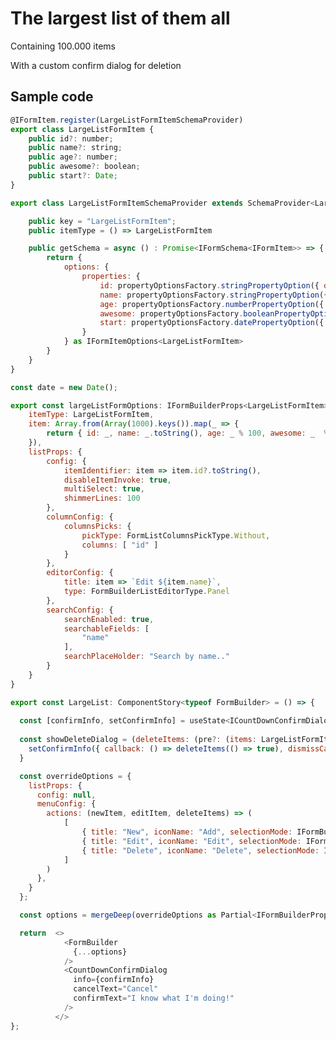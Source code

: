 <h1>The largest list of them all</h1>
<p>Containing 100.000 items</p>  
<p>With a custom confirm dialog for deletion</p>  

<h2>Sample code</h2>  


```js
@IFormItem.register(LargeListFormItemSchemaProvider)
export class LargeListFormItem {
    public id?: number;
    public name?: string;
    public age?: number;
    public awesome?: boolean;
    public start?: Date;
}
```

```js
export class LargeListFormItemSchemaProvider extends SchemaProvider<LargeListFormItem> {

    public key = "LargeListFormItem";
    public itemType = () => LargeListFormItem

    public getSchema = async () : Promise<IFormSchema<IFormItem>> => {
        return {
            options: {
                properties: {
                    id: propertyOptionsFactory.stringPropertyOption({ displayName: "This id", description: "This is an explanation of what this property does.." }),
                    name: propertyOptionsFactory.stringPropertyOption({ displayName: "This name", description: "This is an explanation of what this property does.." }),
                    age: propertyOptionsFactory.numberPropertyOption({ displayName: "This age"}),
                    awesome: propertyOptionsFactory.booleanPropertyOption({ displayName: "Are you awesome?", config: { asToggle: true, textIfTrue: "Oh yearh", textIfFalse: "Nonono" }}),
                    start: propertyOptionsFactory.datePropertyOption({ displayName: "Start", config: { displayFormat: (date?: Date) => date?.toDateString() ?? "", minDate: (item: LargeListFormItem) => new Date() }, listItemOptions: { customValueRender: item => <>{item.start?.toDateString()}</> } })
                } 
            } as IFormItemOptions<LargeListFormItem>
        }
    }
}

```

```js
const date = new Date();

export const largeListFormOptions: IFormBuilderProps<LargeListFormItem> = {
    itemType: LargeListFormItem,
    item: Array.from(Array(1000).keys()).map(_ => {
        return { id: _, name: _.toString(), age: _ % 100, awesome: _  % 2 == 0, start: new Date(date.setDate(_)) } as LargeListFormItem;
    }),
    listProps: {
        config: { 
            itemIdentifier: item => item.id?.toString(),
            disableItemInvoke: true,
            multiSelect: true,
            shimmerLines: 100
        },
        columnConfig: {
            columnsPicks: {
                pickType: FormListColumnsPickType.Without,
                columns: [ "id" ]
            }
        },
        editorConfig: {
            title: item => `Edit ${item.name}`,
            type: FormBuilderListEditorType.Panel
        },
        searchConfig: {
            searchEnabled: true,
            searchableFields: [
                "name"
            ],
            searchPlaceHolder: "Search by name.."
        }
    }
}
```

```js
export const LargeList: ComponentStory<typeof FormBuilder> = () => {
  
  const [confirmInfo, setConfirmInfo] = useState<ICountDownConfirmDialogInfo>();
  
  const showDeleteDialog = (deleteItems: (pre?: (items: LargeListFormItem[]) => boolean | void) => void) => {
    setConfirmInfo({ callback: () => deleteItems(() => true), dismissCallback: () => deleteItems(() => false), count: 10, title: "Are you sure?", subText: "This cannot be undone!" } as ICountDownConfirmDialogInfo);
  }

  const overrideOptions = { 
    listProps: {
      config: null,
      menuConfig: {
        actions: (newItem, editItem, deleteItems) => (
            [
                { title: "New", iconName: "Add", selectionMode: IFormBuilderListMenuItemSelectionMode.None | IFormBuilderListMenuItemSelectionMode.Single | IFormBuilderListMenuItemSelectionMode.Multi, action: () => newItem() },
                { title: "Edit", iconName: "Edit", selectionMode: IFormBuilderListMenuItemSelectionMode.Single, action: () => editItem() },
                { title: "Delete", iconName: "Delete", selectionMode: IFormBuilderListMenuItemSelectionMode.Single | IFormBuilderListMenuItemSelectionMode.Multi, action: () => showDeleteDialog(deleteItems) }
            ]
        )
      },
    }
  };

  const options = mergeDeep(overrideOptions as Partial<IFormBuilderProps<LargeListFormItem>>, largeListFormOptions) ;

  return  <>
            <FormBuilder
              {...options}
            />
            <CountDownConfirmDialog
              info={confirmInfo}
              cancelText="Cancel"
              confirmText="I know what I'm doing!"
            />
          </>
};
```
